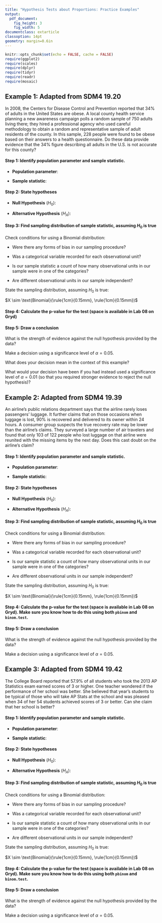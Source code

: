 ```yaml
---
title: "Hypothesis Tests about Proportions: Practice Examples"
output:
  pdf_document:
    fig_height: 3
    fig_width: 5
documentclass: extarticle
classoption: 14pt
geometry: margin=0.6in
---
```


```r
knitr::opts_chunk$set(echo = FALSE, cache = FALSE)
require(ggplot2)
require(scales)
require(dplyr)
require(tidyr)
require(readr)
require(mosaic)
```

## Example 1: Adapted from SDM4 19.20

In 2008, the Centers for Disease Control and Prevention reported that 34% of adults in the United States are obese.  A local county health service planning a new awareness campaign polls a random sample of 750 adults living there; they hired a professional agency who used careful methodology to obtain a random and representative sample of adult residents of the county.  In this sample, 228 people were found to be obese based on their answers to a health questionnaire.  Do these data provide evidence that the 34% figure describing all adults in the U.S. is not accurate for this county?

#### Step 1: Identify population parameter and sample statistic.

 * **Population parameter**:

\vspace{1cm}

 * **Sample statistic**:

\vspace{1cm}

#### Step 2: State hypotheses

 * **Null Hypothesis** ($H_0$):

\vspace{2cm}

 * **Alternative Hypothesis** ($H_A$):

\newpage

#### Step 3: Find sampling distribution of sample statistic, assuming $H_0$ is true

Check conditions for using a Binomial distribution:

 * Were there any forms of bias in our sampling procedure?

\vspace{1cm}

 * Was a categorical variable recorded for each observational unit?

\vspace{1cm}

 * Is our sample statistic a count of how many observational units in our sample were in one of the categories?

\vspace{1cm}

 * Are different observational units in our sample independent?

\vspace{1cm}

State the sampling distribution, assuming $H_0$ is true:

$X \sim \text{Binomial}(\rule{1cm}{0.15mm}, \rule{1cm}{0.15mm})$

#### Step 4: Calculate the p-value for the test (space is available in Lab 08 on Gryd)

#### Step 5: Draw a conclusion

What is the strength of evidence against the null hypothesis provided by the data?

\vspace{2cm}

Make a decision using a significance level of $\alpha = 0.05$.

\vspace{2cm}

What does your decision mean in the context of this example?

\vspace{2cm}

What would your decision have been if you had instead used a significance level of $\alpha = 0.01$ (so that you required stronger evidence to reject the null hypothesis)?

\vspace{2cm}

## Example 2: Adapted from SDM4 19.39

An airline's public relations department says that the airline rarely loses passengers' luggage.  It further claims that on those occasions when luggage is lost, 90% is recovered and delivered to its owner within 24 hours.  A consumer group suspects the true recovery rate may be lower than the airline's claims.  They surveyed a large number of air travelers and found that only 103 of 122 people who lost luggage on that airline were reunited with the missing items by the next day.  Does this cast doubt on the airline's claim?

#### Step 1: Identify population parameter and sample statistic.

 * **Population parameter**:

\vspace{1cm}

 * **Sample statistic**:

\vspace{1cm}

#### Step 2: State hypotheses

 * **Null Hypothesis** ($H_0$):

\vspace{2cm}

 * **Alternative Hypothesis** ($H_A$):

\newpage

#### Step 3: Find sampling distribution of sample statistic, assuming $H_0$ is true

Check conditions for using a Binomial distribution:

 * Were there any forms of bias in our sampling procedure?

\vspace{1cm}

 * Was a categorical variable recorded for each observational unit?

\vspace{1cm}

 * Is our sample statistic a count of how many observational units in our sample were in one of the categories?

\vspace{1cm}

 * Are different observational units in our sample independent?

\vspace{1cm}

State the sampling distribution, assuming $H_0$ is true:

$X \sim \text{Binomial}(\rule{1cm}{0.15mm}, \rule{1cm}{0.15mm})$

#### Step 4: Calculate the p-value for the test (space is available in Lab 08 on Gryd).  Make sure you know how to do this using both `pbinom` and `binom.test`.

#### Step 5: Draw a conclusion

What is the strength of evidence against the null hypothesis provided by the data?

\vspace{2cm}

Make a decision using a significance level of $\alpha = 0.05$.

\vspace{2cm}

## Example 3: Adapted from SDM4 19.42

The College Board reported that 57.9% of all students who took the 2013 AP Statistics exam earned scores of 3 or higher.  One teacher wondered if the performance of her school was better.  She believed that year's students to be typical of those who will take AP Stats at the school and was pleased when 34 of her 54 students achieved scores of 3 or better.  Can she claim that her school is better?

#### Step 1: Identify population parameter and sample statistic.

 * **Population parameter**:

\vspace{1cm}

 * **Sample statistic**:

\vspace{1cm}

#### Step 2: State hypotheses

 * **Null Hypothesis** ($H_0$):

\vspace{2cm}

 * **Alternative Hypothesis** ($H_A$):

\newpage

#### Step 3: Find sampling distribution of sample statistic, assuming $H_0$ is true

Check conditions for using a Binomial distribution:

 * Were there any forms of bias in our sampling procedure?

\vspace{1cm}

 * Was a categorical variable recorded for each observational unit?

\vspace{1cm}

 * Is our sample statistic a count of how many observational units in our sample were in one of the categories?

\vspace{1cm}

 * Are different observational units in our sample independent?

\vspace{1cm}

State the sampling distribution, assuming $H_0$ is true:

$X \sim \text{Binomial}(\rule{1cm}{0.15mm}, \rule{1cm}{0.15mm})$

#### Step 4: Calculate the p-value for the test (space is available in Lab 08 on Gryd).  Make sure you know how to do this using both `pbinom` and `binom.test`.

#### Step 5: Draw a conclusion

What is the strength of evidence against the null hypothesis provided by the data?

\vspace{2cm}

Make a decision using a significance level of $\alpha = 0.05$.
